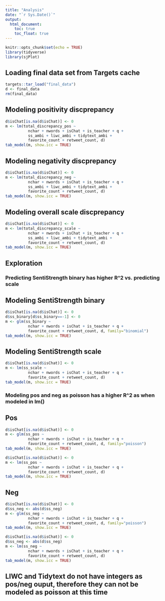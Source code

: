 ```yaml
---
title: "Analysis"
date: "`r Sys.Date()`"
output:
  html_document:
    toc: true
    toc_float: true
---
```


```r
knitr::opts_chunk$set(echo = TRUE)
library(tidyverse)
library(sjPlot)
```

## Loading final data set from Targets cache

```r
targets::tar_load("final_data")
d <- final_data
rm(final_data)
```

## Modeling positivity discprepancy
```r
d$isChat[is.na(d$isChat)] <- 0
m <- lm(total_discrepancy_pos ~ 
          nchar + nwords + isChat + is_teacher + q + 
          ss_ambi + liwc_ambi + tidytext_ambi + 
          favorite_count + retweet_count, d)
tab_model(m, show.icc = TRUE)
```

## Modeling negativity discprepancy

```r
d$isChat[is.na(d$isChat)] <- 0
m <- lm(total_discrepancy_neg ~ 
          nchar + nwords + isChat + is_teacher + q + 
          ss_ambi + liwc_ambi + tidytext_ambi + 
          favorite_count + retweet_count, d)
tab_model(m, show.icc = TRUE)
```

## Modeling overall scale discprepancy

```r
d$isChat[is.na(d$isChat)] <- 0
m <- lm(total_discrepancy_scale ~ 
          nchar + nwords + isChat + is_teacher + q + 
          ss_ambi + liwc_ambi + tidytext_ambi + 
          favorite_count + retweet_count, d)
tab_model(m, show.icc = TRUE)
```

## Exploration

### Predicting SentiStrength binary has higher R^2 vs. predicting scale 

## Modeling SentiStrength binary

```r
d$isChat[is.na(d$isChat)] <- 0
d$ss_binary[d$ss_binary==-1] <- 0
m <- glm(ss_binary ~ 
          nchar + nwords + isChat + is_teacher + q + 
          favorite_count + retweet_count, d, family="binomial")
tab_model(m, show.icc = TRUE)
```

## Modeling SentiStrength scale

```r
d$isChat[is.na(d$isChat)] <- 0
m <- lm(ss_scale ~ 
          nchar + nwords + isChat + is_teacher + q + 
          favorite_count + retweet_count, d)
tab_model(m, show.icc = TRUE)
```

### Modeling pos and neg as poisson has a higher R^2 as when modeled in lm()

## Pos

```r
d$isChat[is.na(d$isChat)] <- 0
m <- glm(ss_pos ~ 
          nchar + nwords + isChat + is_teacher + q + 
          favorite_count + retweet_count, d, family="poisson")
tab_model(m, show.icc = TRUE)
```

```r
d$isChat[is.na(d$isChat)] <- 0
m <- lm(ss_pos ~ 
          nchar + nwords + isChat + is_teacher + q + 
          favorite_count + retweet_count, d)
tab_model(m, show.icc = TRUE)
```

## Neg

```r
d$isChat[is.na(d$isChat)] <- 0
d$ss_neg <- abs(d$ss_neg)
m <- glm(ss_neg ~ 
          nchar + nwords + isChat + is_teacher + q + 
          favorite_count + retweet_count, d, family="poisson")
tab_model(m, show.icc = TRUE)
```

```r
d$isChat[is.na(d$isChat)] <- 0
d$ss_neg <- abs(d$ss_neg)
m <- lm(ss_neg ~ 
          nchar + nwords + isChat + is_teacher + q + 
          favorite_count + retweet_count, d)
tab_model(m, show.icc = TRUE)
```

## LIWC and Tidytext do not have integers as pos/neg ouput, therefore they can not be modeled as poisson at this time
